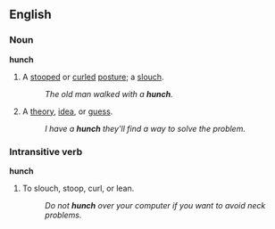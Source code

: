 ==English==
===Noun===
'''hunch'''
#A [[stoop]]ed or [[curl]]ed [[posture]]; a [[slouch]].
#:''The old man walked with a '''hunch'''.''
#A [[theory]], [[idea]], or [[guess]].
#:''I have a '''hunch''' they'll find a way to solve the problem.''

===Intransitive verb===
'''hunch'''
#To slouch, stoop, curl, or lean.
#:''Do not '''hunch''' over your computer if you want to avoid neck problems.''